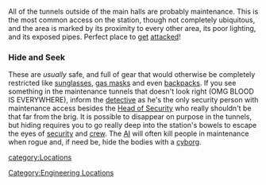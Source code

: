 {{Delete
|reason = Completely unneeded and hugely outdated}}

All of the tunnels outside of the main halls are probably maintenance. This is the most common access on the station, though not completely ubiquitous, and the area is marked by its proximity to every other area, its poor lighting, and its exposed pipes. Perfect place to [[traitor|get]] [[xenos|attacked]]!

===Hide and Seek===
These are ''usually'' safe, and full of gear that would otherwise be completely restricted like [[sunglasses]], [[gas masks]] and even [[backpack]]s. If you see something in the maintenance tunnels that doesn't look right (OMG BLOOD IS EVERYWHERE), inform the [[detective]] as he's the only security person with maintenance access besides the [[Head of Security]] who really shouldn't be that far from the brig. It is possible to disappear on purpose in the tunnels, but hiding requires you to go really deep into the station's bowels to escape the eyes of [[security]] and [[crew]]. The [[AI]] will often kill people in maintenance when rogue and, if need be, hide the bodies with a [[cyborg]].

[[category:Locations]]
[[Category:Engineering Locations]]